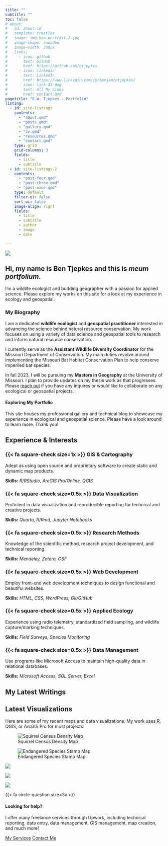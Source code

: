 ---
title: ""
subtitle: ""
toc: false
# about:
#   id: about-id
#   template: trestles
#   image: img-ben-portrait-2.jpg
#   image-shape: rounded
#   image-width: 300px
#   links:
#     - icon: github
#       text: GitHub
#       href: https://github.com/btjepkes
#     - icon: linkedin
#       text: LinkedIn
#       href: https://www.linkedin.com/in/benjamintjepkes/
#     - icon: link-45-deg
#       text: All My Links
#       href: contact.qmd
pagetitle: "B.W. Tjepkes - Portfolio"
listing:
  - id: site-listings
    contents:
      - "about.qmd"    
      - "posts.qmd"
      - "gallery.qmd"
      - "cv.qmd"
      - "resources.qmd"
      - "contact.qmd"
    type: grid
    grid-columns: 3
    fields: 
      - title
      - subtitle
  - id: site-listings-2
    contents:
      - "post-four.qmd"
      - "post-three.qmd"
      - "post-nine.qmd"
    type: default
    filter-ui: false
    sort-ui: false
    image-align: right
    fields: 
      - title
      - subtitle
      - author
      - image
      - date

---

::: {.intro-banner}

::: {.intro-headshot}

![](img-ben-portrait-2.jpg){.nolightbox .headshot-img}

:::


::: {.intro-content}
# Hi, my name is Ben Tjepkes and this is *meum portfolium*.

I’m a wildlife ecologist and budding geographer with a passion for applied science. Please explore my works on this site for a look at my experience in ecology and geospatial.

:::
:::


::: {.about}


::: {.consultant-info}
### My Biography

I am a dedicated **wildlife ecologist** and **geospatial practitioner** interested in advancing the science behind natural resource conservation. My work focuses on using a variety of data science and geospatial tools to research and inform natural resource conservation.

I currently serve as the **Assistant Wildlife Diversity Coordinator** for the Missouri Department of Conservation. My main duties revolve around implementing the Missouri Bat Habitat Conservation Plan to help conserve imperiled bat species.

In fall 2023, I will be pursuing my **Masters in Geography** at the University of Missouri. I plan to provide updates on my thesis work as that progresses. Please [reach out](contact.qmd) if you have any inquires or would like to collaborate on any ecological or geospatial projects.

:::
:::


::: {.bg-banner-1}

#### **Exploring My Portfolio**

This site houses my professional gallery and technical blog to showcase my experience in ecological and geospatial science. Please have a look around to learn more. Thank you!

::: {#site-listings}

:::
:::


::: {.content-block}

## Experience & Interests

::: {.features}

::: {.feature}
### {{< fa square-check size=1x >}} GIS & Cartography
Adept as using open source and proprietary software to create static and dynamic map products.

::: {.learn-more}
**Skills:** *R/RStudio, ArcGIS Pro/Online, QGIS*
:::
:::

::: {.feature}
### {{< fa square-check size=0.5x >}} Data Visualization
Proficient in data visualization and reproducible reporting for technical and creative projects.

::: {.learn-more}
**Skills:** *Quarto, R/Rmd, Jupyter Notebooks*
:::
:::

::: {.feature}
### {{< fa square-check size=0.5x >}} Research Methods
Knowledge of the scientific method, research project development, and technical reporting.

::: {.learn-more}
**Skills:** *Mendeley, Zotero, OSF*
:::
:::

::: {.feature}
### {{< fa square-check size=0.5x >}} Web Development
Employ front-end web development techniques to design functional and beautiful websites.

::: {.learn-more}
**Skills:** *HTML, CSS, WordPress, Git/GitHub*
:::
:::

::: {.feature}
### {{< fa square-check size=0.5x >}} Applied Ecology
Experience using radio telemetry, standardized field sampling, and wildlife capture/marking techniques.

::: {.learn-more}
**Skills:** *Field Surveys, Species Monitoring*
:::
:::

::: {.feature}
### {{< fa square-check size=0.5x >}} Data Management
Use programs like Microsoft Access to maintain high-quality data in relational databases.

::: {.learn-more}
**Skills:** *Microsoft Access, SQL Server, Excel*
:::
:::


:::
:::




::: {.bg-banner-2}

## My Latest Writings


::: {#site-listings-2}

:::
:::



::: {.bg-banner-3}

## Latest Visualizations

Here are some of my recent maps and data visualizations. My work uses R, QGIS, or ArcGIS Pro for most projects.

::: {.gallery}

![Squirrel Census Density Map](../gallery/img-map-001v2.png){group="personal-projects"
description="2018 Squirrel Census Sighting Density Map"}

![Endangered Species Stamp Map](../gallery/img-map-endangeredstamps.png){group="personal-projects"
description="Endangered Species Stamps Range Map"}

![](../gallery/img-table-001.png){group="personal-projects"
description="2018 Squirrel Census Sighting Table"}

![](../gallery/img-map-10.jpg){group="personal-projects"
description="Missouri Tree Canopy Density Map"}

![](../gallery/img-map-11.jpg){group="personal-projects"
description="Great Lakes Watershed Map"}


:::

:::


::: {.get-started .alt-background}
::: {.content-block}

{{< fa circle-question size=3x >}}

#### **Looking for help?**

I offer many freelance services through Upwork, including technical reporting, data entry, data management, GIS management, map creation, and much more!

[My Services](https://www.upwork.com/freelancers/~016f69e22f5247fd31){.btn-action-primary  .btn-action .btn .btn-success .btn-lg role="button" style="margin-top: 1em;"} [Contact Me](contact.qmd){.btn-action-secondary  .btn-action .btn .btn-success-alt .btn-lg role="button" style="margin-top: 1em;"}

:::
:::
